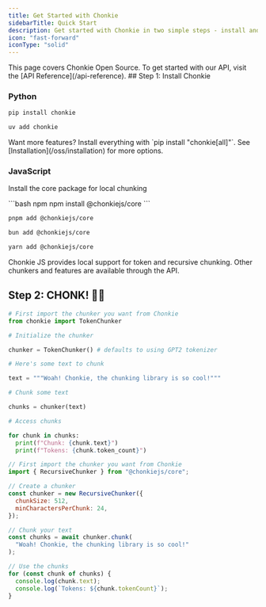 ```yaml
---
title: Get Started with Chonkie
sidebarTitle: Quick Start
description: Get started with Chonkie in two simple steps - install and CHONK!
icon: "fast-forward"
iconType: "solid"
---
```


<Info>
  This page covers Chonkie Open Source. To get started with our API, visit the
  [API Reference](/api-reference).
</Info>
## Step 1: Install Chonkie

### Python

<CodeGroup>

```bash pip
pip install chonkie
```

```bash uv
uv add chonkie
```

</CodeGroup>

<Note>
  Want more features? Install everything with `pip install "chonkie[all]"`. See
  [Installation](/oss/installation) for more options.
</Note>

### JavaScript

Install the core package for local chunking

<CodeGroup>
```bash npm
npm install @chonkiejs/core
```

```bash pnpm
pnpm add @chonkiejs/core
```

```bash bun
bun add @chonkiejs/core
```

```bash yarn
yarn add @chonkiejs/core
```

</CodeGroup>

<Note>
  Chonkie JS provides local support for token and recursive chunking. Other
  chunkers and features are available through the API.
</Note>

## Step 2: CHONK! 🦛✨

<CodeGroup>

```python Python
# First import the chunker you want from Chonkie
from chonkie import TokenChunker

# Initialize the chunker

chunker = TokenChunker() # defaults to using GPT2 tokenizer

# Here's some text to chunk

text = """Woah! Chonkie, the chunking library is so cool!"""

# Chunk some text

chunks = chunker(text)

# Access chunks

for chunk in chunks:
  print(f"Chunk: {chunk.text}")
  print(f"Tokens: {chunk.token_count}")
```

```javascript JavaScript
// First import the chunker you want from Chonkie
import { RecursiveChunker } from "@chonkiejs/core";

// Create a chunker
const chunker = new RecursiveChunker({
  chunkSize: 512,
  minCharactersPerChunk: 24,
});

// Chunk your text
const chunks = await chunker.chunk(
  "Woah! Chonkie, the chunking library is so cool!"
);

// Use the chunks
for (const chunk of chunks) {
  console.log(chunk.text);
  console.log(`Tokens: ${chunk.tokenCount}`);
}
```

</CodeGroup>

